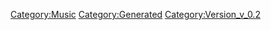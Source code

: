 {{Music
 |Name=ルンに花咲く恋もある
 |ID=122
 |Cov=123
 |Cd=30
 |Nam=116
 |Div=116
 |Ma=3
 |SerieId=1
 |SerieLogoId=1
 |WavId=123
 |VariationId=0
 |Dsc=116
 |Strt=10
 |ValkyrieBattle=1
 |ValkyrieIntro=1
 |ValkyrieIntroSky=1
 |DivaSolo=1
 |DivaMulti=1
 |Exp=3
 |OfficialName=ルンに花咲く恋もある
 |VocalName=ワルキューレ　美雲ΔJUNNA　フレイアΔ鈴木みのり<br />カナメΔ安野希世乃　レイナΔ東山奈央　マキナΔ西田望見
 |Description=作品：劇場版マクロスΔ 絶対LIVE!!!!!!<br /><br />歌手：ワルキューレ<br />　　　美雲ΔJUNNA　フレイアΔ鈴木みのり<br />　　　カナメΔ安野希世乃　レイナΔ東山奈央<br />　　　マキナΔ西田望見<br /><br />作詞：西直紀<br />作曲：コモリタミノル
 |StoryTitle=「考えとる暇があったら飛び続けんきゃね！」
 |StoryDesc=歌に恋に自らの人生をかけて突き進んでいくフレイア。<br />花のように短い人生であろうとも、幸せを掴むと<br />覚悟を決めたならば、考えているような暇はないのだ。<br /><br />ピカピカ光るルンとともに咲き誇る恋の花は、今日も、<br />そしてこれからも大好きな人の隣で幸せを歌い続ける。
 |BuyURL=https://recochoku.jp/song/S1009147843/single?ds=1013650104
 |BannerId=0
 |AnmStoreURL=
}}
[[Category:Music]]
[[Category:Generated]]
[[Category:Version_v_0.2]]
